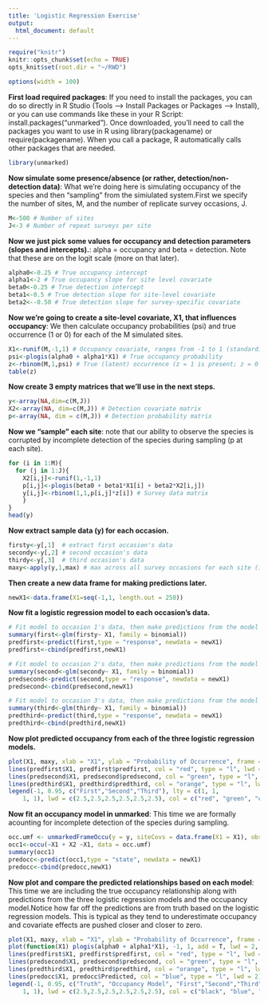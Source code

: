 ---
title: 'Logistic Regression Exercise'
output:
  html_document: default
---

```{r setup, include=FALSE}
require("knitr")
knitr::opts_chunk$set(echo = TRUE)
opts_knit$set(root.dir = "~/RWD")
```

```{r set-options, cache=FALSE, echo=FALSE}
options(width = 100)
```

__First load required packages__: If you need to install the packages, you can do so directly in R Studio (Tools --> Install Packages or Packages --> Install), or you can use commands like these in your R Script: install.packages("unmarked"). Once downloaded, you'll need to call the packages you want to use in R using library(packagename) or require(packagename). When you call a package, R automatically calls other packages that are needed.   
```{r Load required libraries, echo=TRUE, warning=FALSE, message=FALSE}
library(unmarked)
```

__Now simulate some presence/absence (or rather, detection/non-detection data)__: What we're doing here is simulating occupancy of the species and then "sampling" from the simiulated system.First we specify the number of sites, M, and the number of replicate survey occasions, J.   
```{r Sites and occasions}
M<-500 # Number of sites
J<-3 # Number of repeat surveys per site
```

__Now we just pick some values for occupancy and detection parameters (slopes and intercepts).__: alpha = occupancy and beta = detection. Note that these are on the logit scale (more on that later).
```{r Occupancy and detection parameters}
alpha0<-0.25 # True occupancy intercept
alpha1<-2 # True occupancy slope for site level covariate
beta0<-0.25 # True detection intercept 
beta1<-0.5 # True detection slope for site-level covariate 
beta2<--0.50 # True detection slope for survey-specific covariate
```

__Now we're going to create a site-level covariate, X1, that influences occupancy__: We then calculate occupancy probabilities (psi) and true occurrence (1 or 0) for each of the M simulated sites. 
```{r Simulate true occupancy}
X1<-runif(M,-1,1) # Occupancy covariate, ranges from -1 to 1 (standardized)
psi<-plogis(alpha0 + alpha1*X1) # True occupancy probability
z<-rbinom(M,1,psi) # True (latent) occurrence (z = 1 is present; z = 0 is absent)
table(z)
```

__Now create 3 empty matrices that we'll use in the next steps.__
```{r Create empty arrays}
y<-array(NA,dim=c(M,J))
X2<-array(NA, dim=c(M,J)) # Detection covariate matrix
p<-array(NA, dim = c(M,J)) # Detection probability matrix
```

__Now we "sample" each site__: note that our ability to observe the species is corrupted by incomplete detection of the species during sampling (p at each site).
```{r Sample}
for (i in 1:M){
  for (j in 1:J){
    X2[i,j]<-runif(1,-1,1)
    p[i,j]<-plogis(beta0 + beta1*X1[i] + beta2*X2[i,j])
    y[i,j]<-rbinom(1,1,p[i,j]*z[i]) # Survey data matrix
    }
}
head(y)
```

__Now extract sample data (y) for each occasion.__
```{r Extract sample data for each occasion}
firsty<-y[,1]  # extract first occasion's data
secondy<-y[,2] # second occasion's data
thirdy<-y[,3]  # third occasion's data
maxy<-apply(y,1,max) # max across all survey occasions for each site (i.e., was it ever detected)
```

__Then create a new data frame for making predictions later.__
```{r Create new data frame}
newX1<-data.frame(X1=seq(-1,1, length.out = 250))
```

__Now fit a logistic regression model to each occasion's data.__
```{r Fit logistic regressions to each occasions data}

# Fit model to occasion 1's data, then make predictions from the model
summary(first<-glm(firsty~ X1, family = binomial))
predfirst<-predict(first,type = "response", newdata = newX1)
predfirst<-cbind(predfirst,newX1)

# Fit model to occasion 2's data, then make predictions from the model
summary(second<-glm(secondy~ X1, family = binomial))
predsecond<-predict(second,type = "response", newdata = newX1)
predsecond<-cbind(predsecond,newX1)

# Fit model to occasion 3's data, then make predictions from the model
summary(third<-glm(thirdy~ X1, family = binomial))
predthird<-predict(third,type = "response", newdata = newX1)
predthird<-cbind(predthird,newX1)
```

__Now plot predicted occupancy from each of the three logistic regression models.__
```{r Plot predictions}
plot(X1, maxy, xlab = "X1", ylab = "Probability of Occurrence", frame = F, cex = 1.5) # Plot raw data
lines(predfirst$X1, predfirst$predfirst, col = "red", type = "l", lwd = 2)
lines(predsecond$X1, predsecond$predsecond, col = "green", type = "l", lwd = 2)
lines(predthird$X1, predthird$predthird, col = "orange", type = "l", lwd = 2)
legend(-1, 0.95, c("First","Second","Third"), lty = c(1, 1, 
    1, 1), lwd = c(2.5,2.5,2.5,2.5,2.5,2.5), col = c("red", "green", "orange"))
```


__Now fit an occupancy model in unmarked__: This time we are formally acounting for incomplete detection of the species during sampling.
```{r Fit an occupancy model}
occ.umf <- unmarkedFrameOccu(y = y, siteCovs = data.frame(X1 = X1), obsCovs = list(X2 = X2))
occ1<-occu(~X1 + X2 ~X1, data = occ.umf)
summary(occ1)
predocc<-predict(occ1,type = "state", newdata = newX1)
predocc<-cbind(predocc,newX1)
```

__Now plot and compare the predicted relationships based on each model__: This time we are including the true occupancy relationship along with predictions from the three logistic regression models and the occupancy model.Notice how far off the predictions are from truth based on the logistic regression models. This is typical as they tend to underestimate occupancy and covariate effects are pushed closer and closer to zero. 
```{r New plot with occupancy}
plot(X1, maxy, xlab = "X1", ylab = "Probability of Occurrence", frame = F, cex = 1.5)
plot(function(X1) plogis(alpha0 + alpha1*X1), -1, 1, add = T, lwd = 2, col = "black")
lines(predfirst$X1, predfirst$predfirst, col = "red", type = "l", lwd = 2)
lines(predsecond$X1, predsecond$predsecond, col = "green", type = "l", lwd = 2)
lines(predthird$X1, predthird$predthird, col = "orange", type = "l", lwd = 2)
lines(predocc$X1, predocc$Predicted, col = "blue", type = "l", lwd = 2)
legend(-1, 0.95, c("Truth", "Occupancy Model", "First","Second","Third"), lty = c(1, 1, 
    1, 1), lwd = c(2.5,2.5,2.5,2.5,2.5,2.5), col = c("black", "blue", "red", "green", "orange"))
```
